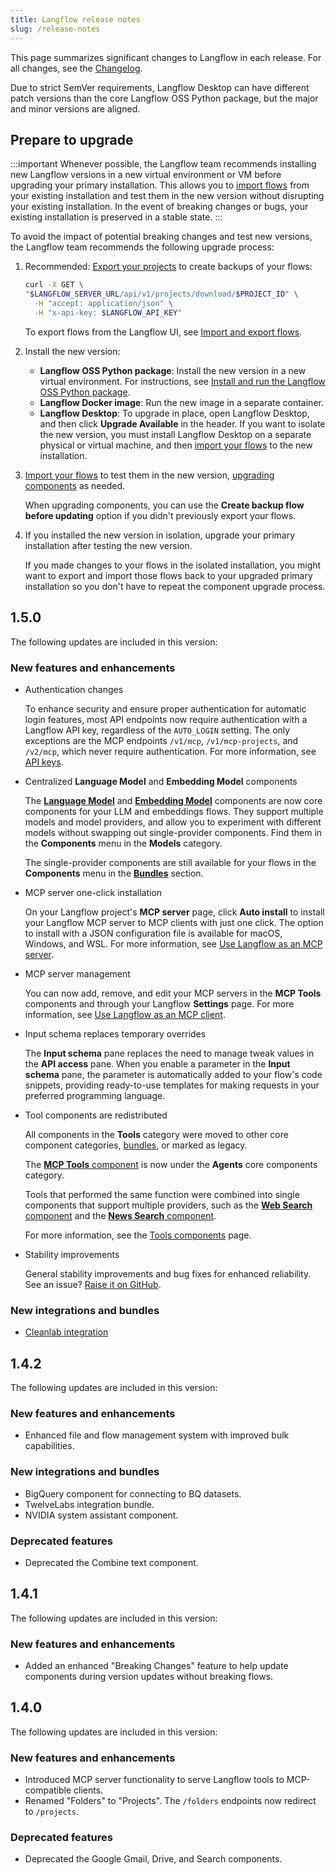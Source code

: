 ```yaml
---
title: Langflow release notes
slug: /release-notes
---
```


This page summarizes significant changes to Langflow in each release.
For all changes, see the [Changelog](https://github.com/langflow-ai/langflow/releases/latest).

Due to strict SemVer requirements, Langflow Desktop can have different patch versions than the core Langflow OSS Python package, but the major and minor versions are aligned.

## Prepare to upgrade

:::important
Whenever possible, the Langflow team recommends installing new Langflow versions in a new virtual environment or VM before upgrading your primary installation.
This allows you to [import flows](/concepts-flows-import#import-a-flow) from your existing installation and test them in the new version without disrupting your existing installation.
In the event of breaking changes or bugs, your existing installation is preserved in a stable state.
:::

To avoid the impact of potential breaking changes and test new versions, the Langflow team recommends the following upgrade process:

1. Recommended: [Export your projects](/api-projects#export-a-project) to create backups of your flows:

   ```bash
   curl -X GET \
   "$LANGFLOW_SERVER_URL/api/v1/projects/download/$PROJECT_ID" \
     -H "accept: application/json" \
     -H "x-api-key: $LANGFLOW_API_KEY"
   ```

   To export flows from the Langflow UI, see [Import and export flows](/concepts-flows-import).

2. Install the new version:

   - **Langflow OSS Python package**: Install the new version in a new virtual environment. For instructions, see [Install and run the Langflow OSS Python package](/get-started-installation#install-and-run-the-langflow-oss-python-package).
   - **Langflow Docker image**: Run the new image in a separate container.
   - **Langflow Desktop**: To upgrade in place, open Langflow Desktop, and then click **Upgrade Available** in the header. If you want to isolate the new version, you must install Langflow Desktop on a separate physical or virtual machine, and then [import your flows](/concepts-flows-import) to the new installation.

3. [Import your flows](/concepts-flows-import) to test them in the new version, [upgrading components](/concepts-components#component-versions) as needed.

   When upgrading components, you can use the **Create backup flow before updating** option if you didn't previously export your flows.

4. If you installed the new version in isolation, upgrade your primary installation after testing the new version.

   If you made changes to your flows in the isolated installation, you might want to export and import those flows back to your upgraded primary installation so you don't have to repeat the component upgrade process.

## 1.5.0

The following updates are included in this version:

### New features and enhancements

- Authentication changes

  To enhance security and ensure proper authentication for automatic login features, most API endpoints now require authentication with a Langflow API key, regardless of the `AUTO_LOGIN` setting.
  The only exceptions are the MCP endpoints `/v1/mcp`, `/v1/mcp-projects`, and `/v2/mcp`, which never require authentication.
  For more information, see [API keys](/configuration-api-keys).

- Centralized **Language Model** and **Embedding Model** components

  The [**Language Model**](/components-models) and [**Embedding Model**](/components-embedding-models) components are now core components for your LLM and embeddings flows. They support multiple models and model providers, and allow you to experiment with different models without swapping out single-provider components.
  Find them in the **Components** menu in the **Models** category.

  The single-provider components are still available for your flows in the **Components** menu in the [**Bundles**](/components-bundle-components) section.

- MCP server one-click installation

  On your Langflow project's **MCP server** page, click **Auto install** to install your Langflow MCP server to MCP clients with just one click.
  The option to install with a JSON configuration file is available for macOS, Windows, and WSL.
  For more information, see [Use Langflow as an MCP server](/mcp-server).

- MCP server management

  You can now add, remove, and edit your MCP servers in the **MCP Tools** components and through your Langflow **Settings** page.
  For more information, see [Use Langflow as an MCP client](/mcp-client).

- Input schema replaces temporary overrides

  The **Input schema** pane replaces the need to manage tweak values in the **API access** pane. When you enable a parameter in the **Input schema** pane, the parameter is automatically added to your flow's code snippets, providing ready-to-use templates for making requests in your preferred programming language.

- Tool components are redistributed

  All components in the **Tools** category were moved to other core component categories, [bundles](/components-bundle-components), or marked as legacy.

  The [**MCP Tools** component](/mcp-client) is now under the **Agents** core components category.

  Tools that performed the same function were combined into single components that support multiple providers, such as the [**Web Search** component](/components-data#web-search) and the [**News Search** component](/components-data#news-search).

  For more information, see the [Tools components](/components-tools) page.

- Stability improvements

  General stability improvements and bug fixes for enhanced reliability.
  See an issue? [Raise it on GitHub](https://github.com/langflow-ai/langflow/issues).

### New integrations and bundles

- [Cleanlab integration](/integrations-cleanlab)

## 1.4.2

The following updates are included in this version:

### New features and enhancements

- Enhanced file and flow management system with improved bulk capabilities.

### New integrations and bundles

- BigQuery component for connecting to BQ datasets.
- TwelveLabs integration bundle.
- NVIDIA system assistant component.

### Deprecated features

- Deprecated the Combine text component.

## 1.4.1

The following updates are included in this version:

### New features and enhancements

- Added an enhanced "Breaking Changes" feature to help update components during version updates without breaking flows.

## 1.4.0

The following updates are included in this version:

### New features and enhancements

- Introduced MCP server functionality to serve Langflow tools to MCP-compatible clients.
- Renamed "Folders" to "Projects". The `/folders` endpoints now redirect to `/projects`.

### Deprecated features

- Deprecated the Google Gmail, Drive, and Search components.
